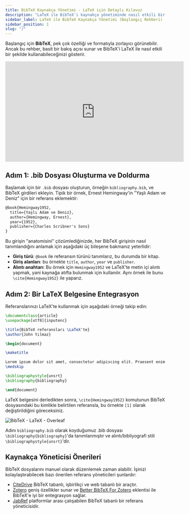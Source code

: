 ```yaml
---
title: BibTeX Kaynakça Yönetimi - LaTeX için Detaylı Kılavuz
description: "LaTeX ile BibTeX'i kaynakça yönetiminde nasıl etkili bir şekilde kullanabileceğinizi öğrenin, .bib dosyası oluşturmaktan LaTeX belgenize entegrasyona kadar."
sidebar_label: LaTeX ile BibTeX Kaynakça Yönetimi (Başlangıç Rehberi)
sidebar_position: 1
slug: "/"
---
```


Başlangıç için **BibTeX**, pek çok özelliği ve formatıyla zorlayıcı görünebilir. Ancak bu rehber, basit bir bakış açısı sunar ve BibTeX'i LaTeX ile nasıl etkili bir şekilde kullanabileceğinizi gösterir.

<iframe width="560" height="315" src="https://www.youtube.com/embed/bHD94qM0vyg" title="YouTube video oynatıcı" frameborder="0" allow="accelerometer; autoplay; clipboard-write; encrypted-media; gyroscope; picture-in-picture; web-share" allowfullscreen></iframe>

## Adım 1: .bib Dosyası Oluşturma ve Doldurma

Başlamak için bir `.bib` dosyası oluşturun, örneğin `bibliography.bib`, ve BibTeX girdileri ekleyin. Tipik bir örnek, Ernest Hemingway'in "Yaşlı Adam ve Deniz" için bir referans eklemektir:

```latex
@book{Hemingway1952,
  title={Yaşlı Adam ve Deniz},
  author={Hemingway, Ernest},
  year={1952},
  publisher={Charles Scribner's Sons}
}
```

Bu girişin "anatomisini" çözümlediğinizde, her BibTeX girişinin nasıl tanımlandığını anlamak için aşağıdaki üç bileşene bakmanız yeterlidir:

- **Giriş türü**: `@book` ile referansın türünü tanımlarız, bu durumda bir kitap.
- **Giriş alanları**: bu örnekte `title`, `author`, `year` ve `publisher`.
- **Alıntı anahtarı**: Bu örnek için `Hemingway1952` ve LaTeX'te metin içi alıntı yapmak, yani kaynağa atıfta bulunmak için kullanılır. Aynı örnek ile bunu `\cite{Hemingway1952}` ile yaparız.

## Adım 2: Bir LaTeX Belgesine Entegrasyon

Referanslarınızı LaTeX'te kullanmak için aşağıdaki örneği takip edin:

```latex
\documentclass{article}
\usepackage[utf8]{inputenc}

\title{BibTeX referansları \LaTeX'te}
\author{John Yılmaz}

\begin{document}

\maketitle

Lorem ipsum dolor sit amet, consectetur adipiscing elit. Praesent enim urna, dapibus et bibendum vel, consectetur et turpis. Cras a molestie nulla. \cite{Hemingway1952}
\medskip

\bibliographystyle{unsrt}
\bibliography{bibliography}

\end{document}
```

LaTeX belgesini derledikten sonra, `\cite{Hemingway1952}` komutunun BibTeX dosyasındaki bu kimlikle belirtilen referansla, bu örnekte `[1]` olarak değiştirildiğini göreceksiniz.

![BibTeX - LaTeX - Overleaf](@site/static/img/tutorial/LaTeX_Overleaf_BibTeX-Example.png)

Adını `bibliography.bib` olarak koyduğumuz .bib dosyası `\bibliography{bibliography}`'da tanımlanmıştır ve alıntı/bibliyografi stili `\bibliographystyle{unsrt}`'dir.

## Kaynakça Yöneticisi Önerileri

BibTeX dosyalarını manuel olarak düzenlemek zaman alabilir. İşinizi kolaylaştırabilecek bazı önerilen referans yöneticileri şunlardır:

- [CiteDrive](https://www.citedrive.com/) BibTeX tabanlı, işbirlikçi ve web tabanlı bir araçtır.
- [Zotero](https://www.zotero.org/) geniş özellikler sunar ve [Better BibTeX For Zotero](https://retorque.re/zotero-better-bibtex/) eklentisi ile BibTeX'e iyi bir entegrasyon sağlar.
- [JabRef](https://www.jabref.org/) platformlar arası çalışabilen BibTeX tabanlı bir referans yöneticisidir.